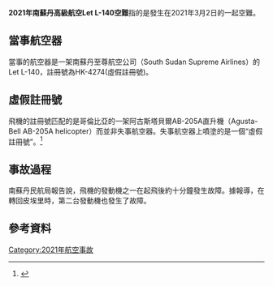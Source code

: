 {{noteTA
|1=zh-cn:南苏丹南方至尊航空; zh-tw:南蘇丹高級航空;zh-hk:南蘇丹南方至尊航空;zh:南蘇丹至尊航空
|2=zh-cn:皮埃里;zh-hk:皮埃里;zh-tw:皮耶里
}}
{{Infobox aircraft occurrence
| image = File:UR-IBE Let L.410 (7724586446).jpg
| image_upright = 1.2
| alt = 
| caption = 發生事故的飛機，2007年7月攝於[[烏克蘭|烏克蘭]][[基輔國際機場|基輔茹良尼國際機場]]的照片，當時事故的飛機尚於烏克蘭的{{Link-en|商用航空中心公司|Business Aviation Center}}服役，當時飛機註冊編號為UR-IBE
| date = 2021年3月2日
| summary = 一架L-410飛機起飛後失去所有動力墜毀在皮耶里機場旁，事故正在調查中
| occurrence_type = 空難
| site = {{SSD}}瓊萊省皮耶里
| coordinates = 
| occupants = 10
| passengers = 8
| crew = 2
| injuries = 0
| fatalities = 10
| survivors = 0
| aircraft_type = Let L-410
| aircraft_name =
| tail_number = HK-4274 (虛假)
| operator = {{Link-en|南蘇丹至尊航空公司|South Supreme Airlines}}
| callsign = 
| IATA = 
| ICAO =
| origin = {{SSD}}皮耶里機場
| stopover = 
| destination ={{SSD}}嶼艾機場
}}
'''2021年南蘇丹高級航空Let L-140空難'''指的是發生在2021年3月2日的一起空難。

==當事航空器==
當事的航空器是一架南蘇丹至尊航空公司（South Sudan Supreme Airlines）的Let L-140，註冊號為HK-4274(虛假註冊號)。

==虛假註冊號==
飛機的註冊號匹配的是哥倫比亞的一架阿古斯塔貝爾AB-205A直升機（Agusta-Bell AB-205A helicopter）而並非失事航空器。失事航空器上噴塗的是一個“虛假註冊號”。<ref name="asn">{{Cite web |url=https://aviation-safety.net/database/record.php?id=20210302-0 |title=ASN上的航空事故頁面 |access-date=2021-03-17 |archive-date=2021-04-16 |archive-url=https://web.archive.org/web/20210416001640/https://aviation-safety.net/database/record.php?id=20210302-0 |dead-url=no }}</ref>

==事故過程==
南蘇丹民航局報告說，飛機的發動機之一在起飛後約十分鐘發生故障。據報導，在轉回皮埃里時，第二台發動機也發生了故障。

==參考資料==
{{reflist}}
{{2021年航空事故}}
[[Category:2021年航空事故|Category:2021年航空事故]]